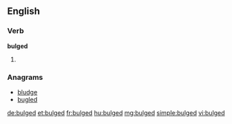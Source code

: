 ==English==

===Verb===
'''bulged'''

# {{past of|bulge}}

===Anagrams===
* [[bludge#English|bludge]]
* [[bugled#English|bugled]]

[[de:bulged]]
[[et:bulged]]
[[fr:bulged]]
[[hu:bulged]]
[[mg:bulged]]
[[simple:bulged]]
[[vi:bulged]]